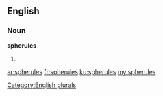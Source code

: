 ==English==

===Noun===
'''spherules'''

# {{plural of|spherule}}

[[Category:English plurals]]

[[ar:spherules]]
[[fr:spherules]]
[[ku:spherules]]
[[my:spherules]]